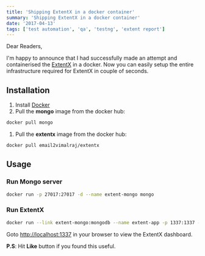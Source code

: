 ```yaml
---
title: 'Shipping ExtentX in a docker container'
summary: 'Shipping ExtentX in a docker container'
date: '2017-04-13'
tags: ['test automation', 'qa', 'testng', 'extent report']
---
```


Dear Readers,

I'm happy to announce that I had successfully made an attempt and containerised the [ExtentX](https://github.com/anshooarora/extentx) in a docker. Now you can easily setup the entire infrastructure required for ExtentX in couple of seconds.

## Installation

1. Install [Docker](https://www.docker.com/)
2. Pull the **mongo** image from the docker hub:

```bash
docker pull mongo
```

1. Pull the **extentx** image from the docker hub:

```bash
docker pull email2vimalraj/extentx
```

## Usage

### Run Mongo server

```bash
docker run -p 27017:27017 -d --name extent-mongo mongo
```

### Run ExtentX

```bash
docker run --link extent-mongo:mongodb --name extent-app -p 1337:1337 -d email2vimalraj/extentx
```

Goto [http://localhost:1337](http://localhost:1337) in your browser to view the ExtentX dashboard.

**P.S**: Hit **Like** button if you found this useful.
